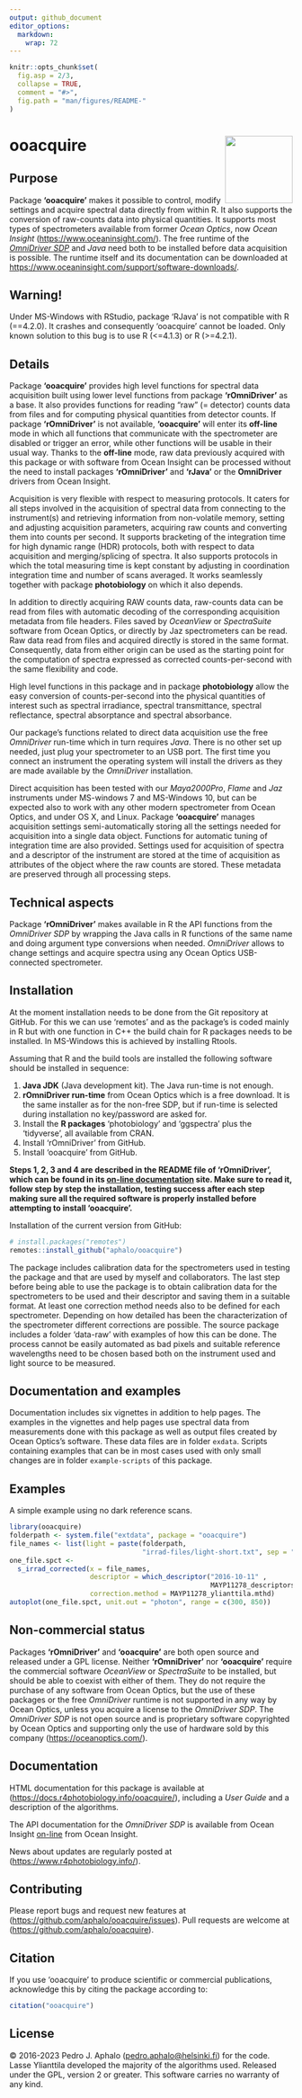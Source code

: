 ```yaml
---
output: github_document
editor_options: 
  markdown: 
    wrap: 72
---
```


<!-- README.md is generated from README.Rmd. Please edit that file -->

```r
knitr::opts_chunk$set(
  fig.asp = 2/3,
  collapse = TRUE,
  comment = "#>",
  fig.path = "man/figures/README-"
)
```

# ooacquire <img src="man/figures/logo.png" align="right" width="120"/>

## Purpose

Package **'ooacquire'** makes it possible to control, modify settings
and acquire spectral data directly from within R. It also supports the
conversion of raw-counts data into physical quantities. It supports most
types of spectrometers available from former *Ocean Optics*, now *Ocean
Insight* (<https://www.oceaninsight.com/>). The free runtime of the
[*OmniDriver
SDP*](https://www.oceaninsight.com/products/software/drivers/omnidriver-and-spam/)
and *Java* need both to be installed before data acquisition is
possible. The runtime itself and its documentation can be downloaded at
<https://www.oceaninsight.com/support/software-downloads/>.

## Warning!

Under MS-Windows with RStudio, package 'RJava' is not compatible with R
(==4.2.0). It crashes and consequently 'ooacquire' cannot be loaded.
Only known solution to this bug is to use R (\<=4.1.3) or R (\>=4.2.1).

## Details

Package **'ooacquire'** provides high level functions for spectral data
acquisition built using lower level functions from package **'rOmniDriver'** as
a base. It also provides functions for reading "raw" (= detector) counts data
from files and for computing physical quantities from detector counts. If
package **'rOmniDriver'** is not available, **'ooacquire'** will enter its
**off-line** mode in which all functions that communicate with the spectrometer
are disabled or trigger an error, while other functions will be usable in their
usual way. Thanks to the **off-line** mode, raw data previously acquired with
this package or with software from Ocean Insight can be processed without the
need to install packages **'rOmniDriver'** and **'rJava'** or the **OmniDriver**
drivers from Ocean Insight.

Acquisition is very flexible with respect to measuring protocols. It caters for
all steps involved in the acquisition of spectral data from connecting to the
instrument(s) and retrieving information from non-volatile memory, setting and
adjusting acquisition parameters, acquiring raw counts and converting them into
counts per second. It supports bracketing of the integration time for high
dynamic range (HDR) protocols, both with respect to data acquisition and
merging/splicing of spectra. It also supports protocols in which the total
measuring time is kept constant by adjusting in coordination integration time
and number of scans averaged. It works seamlessly together with package
**photobiology** on which it also depends.

In addition to directly acquiring RAW counts data, raw-counts data can
be read from files with automatic decoding of the corresponding
acquisition metadata from file headers. Files saved by *OceanView* or
*SpectraSuite* software from Ocean Optics, or directly by Jaz
spectrometers can be read. Raw data read from files and acquired
directly is stored in the same format. Consequently, data from either
origin can be used as the starting point for the computation of spectra
expressed as corrected counts-per-second with the same flexibility and
code.

High level functions in this package and in package **photobiology**
allow the easy conversion of counts-per-second into the physical
quantities of interest such as spectral irradiance, spectral
transmittance, spectral reflectance, spectral absorptance and spectral
absorbance.

Our package's functions related to direct data acquisition use the free
*OmniDriver* run-time which in turn requires *Java*. There is no other
set up needed, just plug your spectrometer to an USB port. The first
time you connect an instrument the operating system will install the
drivers as they are made available by the *OmniDriver* installation.

Direct acquisition has been tested with our *Maya2000Pro*, *Flame* and
*Jaz* instruments under MS-windows 7 and MS-Windows 10, but can be
expected also to work with any other modern spectrometer from Ocean
Optics, and under OS X, and Linux. Package **'ooacquire'** manages
acquisition settings semi-automatically storing all the settings needed
for acquisition into a single data object. Functions for automatic
tuning of integration time are also provided. Settings used for
acquisition of spectra and a descriptor of the instrument are stored at
the time of acquisition as attributes of the object where the raw counts
are stored. These metadata are preserved through all processing steps.

## Technical aspects

Package **'rOmniDriver'** makes available in R the API functions from
the *OmniDriver SDP* by wrapping the Java calls in R functions of the
same name and doing argument type conversions when needed. *OmniDriver*
allows to change settings and acquire spectra using any Ocean Optics
USB-connected spectrometer.

## Installation

At the moment installation needs to be done from the Git repository at
GitHub. For this we can use 'remotes' and as the package's is coded
mainly in R but with one function in C++ the build chain for R packages
needs to be installed. In MS-Windows this is achieved by installing
Rtools.

Assuming that R and the build tools are installed the following software
should be installed in sequence:

1.  **Java JDK** (Java development kit). The Java run-time is not
    enough.
2.  **rOmniDriver run-time** from Ocean Optics which is a free download.
    It is the same installer as for the non-free SDP, but if run-time is
    selected during installation no key/password are asked for.
3.  Install the **R packages** 'photobiology' and 'ggspectra' plus the
    'tidyverse', all available from CRAN.
4.  Install 'rOmniDriver' from GitHub.
5.  Install 'ooacquire' from GitHub.

**Steps 1, 2, 3 and 4 are described in the README file of 'rOmniDriver',
which can be found in its [on-line
documentation](https://docs.r4photobiology.info/rOmniDriver/ "README")
site. Make sure to read it, follow step by step the installation,
testing success after each step making sure all the required software is
properly installed before attempting to install 'ooacquire'.**

Installation of the current version from GitHub:

```r
# install.packages("remotes")
remotes::install_github("aphalo/ooacquire")
```

The package includes calibration data for the spectrometers used in
testing the package and that are used by myself and collaborators. The
last step before being able to use the package is to obtain calibration
data for the spectrometers to be used and their descriptor and saving
them in a suitable format. At least one correction method needs also to
be defined for each spectrometer. Depending on how detailed has been the
characterization of the spectrometer different corrections are possible.
The source package includes a folder 'data-raw' with examples of how
this can be done. The process cannot be easily automated as bad pixels
and suitable reference wavelengths need to be chosen based both on the
instrument used and light source to be measured.

## Documentation and examples

Documentation includes six vignettes in addition to help pages. The
examples in the vignettes and help pages use spectral data from
measurements done with this package as well as output files created by
Ocean Optics's software. These data files are in folder `exdata`.
Scripts containing examples that can be in most cases used with only
small changes are in folder `example-scripts` of this package.

## Examples

A simple example using no dark reference scans.

```r
library(ooacquire)
folderpath <- system.file("extdata", package = "ooacquire")
file_names <- list(light = paste(folderpath, 
                                 "irrad-files/light-short.txt", sep = "/"))
one_file.spct <- 
  s_irrad_corrected(x = file_names,
                    descriptor = which_descriptor("2016-10-11" , 
                                                  MAYP11278_descriptors),
                    correction.method = MAYP11278_ylianttila.mthd)
autoplot(one_file.spct, unit.out = "photon", range = c(300, 850))
```

## Non-commercial status

Packages **'rOmniDriver'** and **'ooacquire'** are both open source and
released under a GPL license. Neither **'rOmniDriver'** nor
**'ooacquire'** require the commercial software *OceanView* or
*SpectraSuite* to be installed, but should be able to coexist with
either of them. They do not require the purchase of any software from
Ocean Optics, but the use of these packages or the free *OmniDriver*
runtime is not supported in any way by Ocean Optics, unless you acquire
a license to the *OmniDriver SDP*. The *OmniDriver SDP* is not open
source and is proprietary software copyrighted by Ocean Optics and
supporting only the use of hardware sold by this company
(<https://oceanoptics.com/>).

## Documentation

HTML documentation for this package is available at
(<https://docs.r4photobiology.info/ooacquire/>), including a *User
Guide* and a description of the algorithms.

The API documentation for the *OmniDriver SDP* is available from Ocean
Insight
[on-line](https://www.oceaninsight.com/globalassets/catalog-blocks-and-images/software-downloads-installers/javadocs-api/omnidriver/index.html "API")
from Ocean Insight.

News about updates are regularly posted at
(<https://www.r4photobiology.info/>).

## Contributing

Please report bugs and request new features at
(<https://github.com/aphalo/ooacquire/issues>). Pull requests are
welcome at (<https://github.com/aphalo/ooacquire>).

## Citation

If you use 'ooacquire' to produce scientific or commercial publications,
acknowledge this by citing the package according to:

```r
citation("ooacquire")
```

## License

© 2016-2023 Pedro J. Aphalo
([pedro.aphalo\@helsinki.fi](mailto:pedro.aphalo@helsinki.fi)) for the
code. Lasse Ylianttila developed the majority of the algorithms used.
Released under the GPL, version 2 or greater. This software carries no
warranty of any kind.
